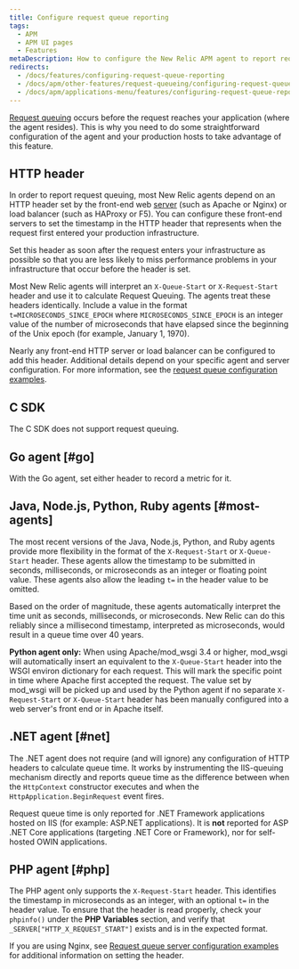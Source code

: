 ```yaml
---
title: Configure request queue reporting
tags:
  - APM
  - APM UI pages
  - Features
metaDescription: How to configure the New Relic APM agent to report request queue timing.
redirects:
  - /docs/features/configuring-request-queue-reporting
  - /docs/apm/other-features/request-queueing/configuring-request-queue-reporting
  - /docs/apm/applications-menu/features/configuring-request-queue-reporting
---
```


[Request queuing](/docs/apm/applications-menu/features/request-queuing-tracking-front-end-time) occurs before the request reaches your application (where the agent resides). This is why you need to do some straightforward configuration of the agent and your production hosts to take advantage of this feature.

## HTTP header

In order to report request queuing, most New Relic agents depend on an HTTP header set by the front-end web [server](/docs/features/request-queue-server-configuration-examples) (such as Apache or Nginx) or load balancer (such as HAProxy or F5). You can configure these front-end servers to set the timestamp in the HTTP header that represents when the request first entered your production infrastructure.

<Callout variant="tip">
  Set this header as soon after the request enters your infrastructure as possible so that you are less likely to miss performance problems in your infrastructure that occur before the header is set.
</Callout>

Most New Relic agents will interpret an `X-Queue-Start` or `X-Request-Start` header and use it to calculate Request Queuing. The agents treat these headers identically. Include a value in the format `t=MICROSECONDS_SINCE_EPOCH` where `MICROSECONDS_SINCE_EPOCH` is an integer value of the number of microseconds that have elapsed since the beginning of the Unix epoch (for example, January 1, 1970).

Nearly any front-end HTTP server or load balancer can be configured to add this header. Additional details depend on your specific agent and server configuration. For more information, see the [request queue configuration examples](/docs/apm/applications-menu/features/request-queue-server-configuration-examples).

## C SDK

The C SDK does not support request queuing.

## Go agent [#go]

With the Go agent, set either header to record a metric for it.

## Java, Node.js, Python, Ruby agents [#most-agents]

The most recent versions of the Java, Node.js, Python, and Ruby agents provide more flexibility in the format of the `X-Request-Start` or `X-Queue-Start` header. These agents allow the timestamp to be submitted in seconds, milliseconds, or microseconds as an integer or floating point value. These agents also allow the leading `t=` in the header value to be omitted.

Based on the order of magnitude, these agents automatically interpret the time unit as seconds, milliseconds, or microseconds. New Relic can do this reliably since a millisecond timestamp, interpreted as microseconds, would result in a queue time over 40 years.

**Python agent only:** When using Apache/mod_wsgi 3.4 or higher, mod_wsgi will automatically insert an equivalent to the `X-Queue-Start` header into the WSGI environ dictionary for each request. This will mark the specific point in time where Apache first accepted the request. The value set by mod_wsgi will be picked up and used by the Python agent if no separate `X-Request-Start` or `X-Queue-Start` header has been manually configured into a web server's front end or in Apache itself.

## .NET agent [#net]

The .NET agent does not require (and will ignore) any configuration of HTTP headers to calculate queue time. It works by instrumenting the IIS-queuing mechanism directly and reports queue time as the difference between when the `HttpContext` constructor executes and when the `HttpApplication.BeginRequest` event fires.

Request queue time is only reported for .NET Framework applications hosted on IIS (for example: ASP.NET applications). It is **not** reported for ASP .NET Core applications (targeting .NET Core or Framework), nor for self-hosted OWIN applications.

## PHP agent [#php]

The PHP agent only supports the `X-Request-Start` header. This identifies the timestamp in microseconds as an integer, with an optional `t=` in the header value. To ensure that the header is read properly, check your `phpinfo()` under the **PHP Variables** section, and verify that `_SERVER["HTTP_X_REQUEST_START"]` exists and is in the expected format.

If you are using Nginx, see [Request queue server configuration examples](/docs/apm/other-features/request-queueing/request-queue-server-configuration-examples#nginx) for additional information on setting the header.
